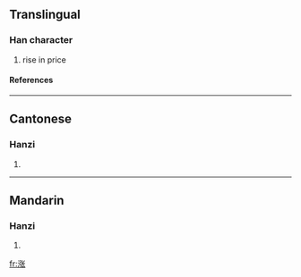 {{see|漲}}

==Translingual==
===Han character===
{{Han char|rn=85|rad=水|as=07|sn=10|four=|canj=水弓心人 (ENPO)}}
# rise in price
====References====
{{Han ref|kx=0627.311|hdz=31636.020|uh=6DA8|ud=28072}}

----
==Cantonese==
===Hanzi===
{{yue-hanzi|jyut=|y=jeung2, jeung3}}
# {{defn|Cantonese}}

----
==Mandarin==
===Hanzi===
{{cmn-hanzi|tra=漲|pin=[[zhǎng]] ([[zhang3]])|wg=chang<sup>3</sup>}}
# {{defn|Mandarin}}

[[fr:涨]]